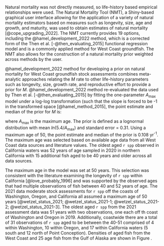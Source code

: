 
Natural mortality was not directly measured, so life-history based empirical relationships were used. The Natural Mortality Tool (NMT), a Shiny-based graphical user interface allowing for the application of a variety of natural mortality estimators based on measures such as longevity, size, age and growth, and maturity, was used to obtain estimates of natural mortality [@cope_upgrading_2022]. The NMT currently provides 19 options, including the @hamel_development_2022 method, which is a corrected form of the Then et al. [-@then_evaluating_2015] functional regression model and is a commonly applied method for West Coast groundfish. The NMT also allows for the construction of a natural mortality prior weighted across methods by the user.

@hamel_development_2022 method for developing a prior on natural mortality for West Coast groundfish stock assessments combines meta-analytic approaches relating the $M$ rate to other life-history parameters such as longevity, size, growth rate, and reproductive effort to provide a prior for $M$. @hamel_development_2022 method re-evaluated the data used by Then et al. [-@then_evaluating_2015] by fitting the one-parameter $A_{\text{max}}$ model under a log-log transformation (such that the slope is forced to be -1 in the transformed space [@hamel_method_2015], the point estimate and median of the prior for $M$ is:

\begin{centering}

$M=\frac{5.4}{A_{\text{max}}}$

\end{centering}

\vspace{0.5cm}

where $A_{\text{max}}$ is the maximum age. The prior is defined as a lognormal distribution with mean $ln(5.4/A_{\text{max}})$ and standard error = 0.31. Using a maximum age of 50, the point estimate and median of the prior is 0.108 yr^-1^. The maximum age was selected based on available age data from all West Coast data sources and literature values. The oldest aged `r spp` observed in California waters was 52 years of age sampled in 2020 in northern California with 15 additional fish aged to be 40 years and older across all data sources.

The maximum age in the model was set at 50 years. This selection was consistent with the literature examining the longevity of `r spp` within California [@love_probably_1996] and was supported by the observed ages that had multiple observations of fish between 40 and 52 years of age.  The 2021 data moderate stock assessments for `r spp` off the coasts of Washington, Oregon, and California all assumed a maximum age of 50 years [@wetzel_status_2021; @wetzel_status_2021-1; @wetzel_status_2021-2; @wetzel_status_2021-3]. The oldest aged `r spp` from the 2021 assessment data was 51 years with two observations, one each off th coast of Washington and Oregon in 2019. Additionally, coastwide there are a total of 31 observations of `r spp` aged to be between the 40-51 comprised of 4 within Washington, 10 within Oregon, and 17 within California waters (5 south and 12 north of Point Conception). Densities of aged fish from the West Coast and 25 age fish from the Gulf of Alaska are shown in Figure \ref{fig:west-coast-age-density}.